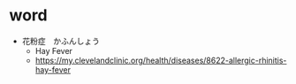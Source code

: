 # word

- 花粉症　かふんしょう
  - Hay Fever
  - https://my.clevelandclinic.org/health/diseases/8622-allergic-rhinitis-hay-fever

